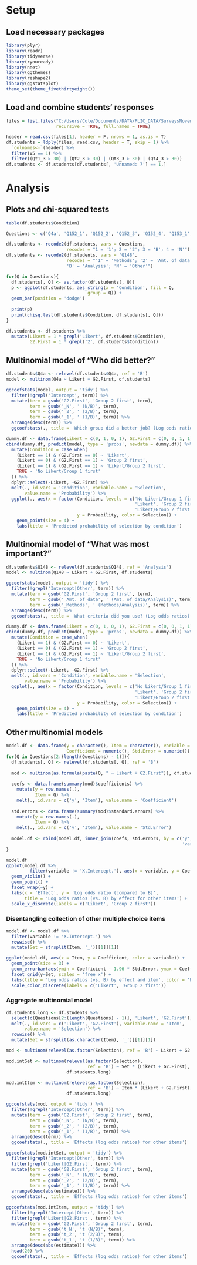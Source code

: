 # Setup

## Load necessary packages
```r
library(plyr)
library(readr)
library(tidyverse)
library(ryouready)
library(nnet)
library(ggthemes)
library(reshape2)
library(ggstatsplot)
theme_set(theme_fivethirtyeight())
```

## Load and combine students' responses
```r
files = list.files("C:/Users/Cole/Documents/DATA/PLIC_DATA/SurveysNovember2020/", 
                   recursive = TRUE, full.names = TRUE)

header = read.csv(files[1], header = F, nrows = 1, as.is = T)
df.students = ldply(files, read.csv, header = T, skip = 1) %>%
  `colnames<-`(header) %>%
  filter(V5 == 1) %>%
  filter((Qt1_3 > 30) | (Qt2_3 > 30) | (Qt3_3 > 30) | (Qt4_3 > 30))
df.students <- df.students[df.students[, 'Unnamed: 7'] == 1,]
```

# Analysis

## Plots and chi-squared tests
```r
table(df.students$Condition)

Questions <- c('Q4a', 'Q152_1',	'Q152_2', 'Q152_3',	'Q152_4', 'Q153_1', 'Q153_2', 'Q153_3', 'Q154_1', 'Q154_2', 'Q154_3', 'Q154_4', 'Q148')

df.students <- recode2(df.students, vars = Questions, 
                       recodes = "1 = '1'; 2 = '2'; 3 = 'B'; 4 = 'N'")
df.students <- recode2(df.students, vars = 'Q148', 
                       recodes = "'1' = 'Methods'; '2' = 'Amt. of data'; 
                       'B' = 'Analysis'; 'N' = 'Other'")

for(Q in Questions){
  df.students[, Q] <- as.factor(df.students[, Q])
  p <- ggplot(df.students, aes_string(x = 'Condition', fill = Q, 
                               group = Q)) +
  geom_bar(position = 'dodge') 
  
  print(p)
  print(chisq.test(df.students$Condition, df.students[, Q]))
}

df.students <- df.students %>% 
  mutate(Likert = 1 * grepl('Likert', df.students$Condition),
         G2.First = 1 * grepl('2', df.students$Condition))
```

## Multinomial model of "Who did better?"
```r
df.students$Q4a <- relevel(df.students$Q4a, ref = 'B')
model <- multinom(Q4a ~ Likert + G2.First, df.students)

ggcoefstats(model, output = 'tidy') %>%
  filter(!grepl('Intercept', term)) %>%
  mutate(term = gsub('G2.First', 'Group 2 first', term),
         term = gsub('_N', ' (N/B)', term),
         term = gsub('_2', ' (2/B)', term),
         term = gsub('_1', ' (1/B)', term)) %>%
  arrange(desc(term)) %>%
  ggcoefstats(., title = 'Which group did a better job? (Log odds ratios)')

dummy.df <- data.frame(Likert = c(0, 1, 0, 1), G2.First = c(0, 0, 1, 1))
cbind(dummy.df, predict(model, type = 'probs', newdata = dummy.df)) %>%
  mutate(Condition = case_when(
    (Likert == 1) & (G2.First == 0) ~ 'Likert',
    (Likert == 0) & (G2.First == 1) ~ 'Group 2 first',
    (Likert == 1) & (G2.First == 1) ~ 'Likert/Group 2 first',
    TRUE ~ 'No Likert/Group 1 first'
  )) %>%
  dplyr::select(-Likert, -G2.First) %>%
  melt(., id.vars = 'Condition', variable.name = 'Selection',
       value.name = 'Probability') %>%
  ggplot(., aes(x = factor(Condition, levels = c('No Likert/Group 1 first', 
                                                 'Likert', 'Group 2 first', 
                                                 'Likert/Group 2 first')), 
                           y = Probability, color = Selection)) +
    geom_point(size = 4) +
    labs(title = 'Predicted probability of selection by condition')
```

## Multinomial model of "What was most important?"
```r
df.students$Q148 <- relevel(df.students$Q148, ref = 'Analysis')
model <- multinom(Q148 ~ Likert + G2.First, df.students)

ggcoefstats(model, output = 'tidy') %>%
  filter(!grepl('Intercept|Other', term)) %>%
  mutate(term = gsub('G2.First', 'Group 2 first', term),
         term = gsub('_Amt. of data', ' (Amt. of data/Analysis)', term),
         term = gsub('_Methods', ' (Methods/Analysis)', term)) %>%
  arrange(desc(term)) %>%
  ggcoefstats(., title = 'What criteria did you use? (Log odds ratios)')

dummy.df <- data.frame(Likert = c(0, 1, 0, 1), G2.First = c(0, 0, 1, 1))
cbind(dummy.df, predict(model, type = 'probs', newdata = dummy.df)) %>%
  mutate(Condition = case_when(
    (Likert == 1) & (G2.First == 0) ~ 'Likert',
    (Likert == 0) & (G2.First == 1) ~ 'Group 2 first',
    (Likert == 1) & (G2.First == 1) ~ 'Likert/Group 2 first',
    TRUE ~ 'No Likert/Group 1 first'
  )) %>%
  dplyr::select(-Likert, -G2.First) %>%
  melt(., id.vars = 'Condition', variable.name = 'Selection',
       value.name = 'Probability') %>%
  ggplot(., aes(x = factor(Condition, levels = c('No Likert/Group 1 first', 
                                                 'Likert', 'Group 2 first', 
                                                 'Likert/Group 2 first')), 
                           y = Probability, color = Selection)) +
    geom_point(size = 4) +
    labs(title = 'Predicted probability of selection by condition')
```

## Other multinomial models
```r
model.df <- data.frame(y = character(), Item = character(), variable = character(),
                       Coefficient = numeric(), Std.Error = numeric())
for(Q in Questions[2:(length(Questions) - 1)]){
  df.students[, Q] <- relevel(df.students[, Q], ref = 'B')
  
  mod <- multinom(as.formula(paste(Q, " ~ Likert + G2.First")), df.students)
  
  coefs <- data.frame(summary(mod)$coefficients) %>%
    mutate(y = row.names(.),
           Item = Q) %>%
    melt(., id.vars = c('y', 'Item'), value.name = 'Coefficient')
  
  std.errors <- data.frame(summary(mod)$standard.errors) %>%
    mutate(y = row.names(.),
           Item = Q) %>%
    melt(., id.vars = c('y', 'Item'), value.name = 'Std.Error')
  
  model.df <- rbind(model.df, inner_join(coefs, std.errors, by = c('y', 'Item', 
                                                                   'variable')))
}

model.df
ggplot(model.df %>%
         filter(variable != 'X.Intercept.'), aes(x = variable, y = Coefficient)) +
  geom_violin() +
  geom_point() +
  facet_wrap(~y) +
  labs(x = 'Effect', y = 'Log odds ratio (compared to B)', 
       title = 'Log odds ratios (vs. B) by effect for other items') +
  scale_x_discrete(labels = c('Likert', 'Group 2 first'))
```

### Disentangling collection of other multiple choice items
```r
model.df <- model.df %>%
  filter(variable != 'X.Intercept.') %>%
  rowwise() %>%
  mutate(Set = strsplit(Item, '_')[[1]][1])

ggplot(model.df, aes(x = Item, y = Coefficient, color = variable)) +
  geom_point(size = 3) +
  geom_errorbar(aes(ymin = Coefficient - 1.96 * Std.Error, ymax = Coefficient + 1.96 * Std.Error), width = 0.1) +
  facet_grid(y~Set, scales = 'free_x') +
  labs(title = 'Log odds ratios (vs. B) by effect and item', color = 'Effect') +
  scale_color_discrete(labels = c('Likert', 'Group 2 first'))
```

### Aggregate multinomial model
```r
df.students.long <- df.students %>%
  select(c(Questions[2:(length(Questions) - 1)], 'Likert', 'G2.First')) %>%
  melt(., id.vars = c('Likert', 'G2.First'), variable.name = 'Item', 
       value.name = 'Selection') %>%
  rowwise() %>%
  mutate(Set = strsplit(as.character(Item), '_')[[1]][1])

mod <- multinom(relevel(as.factor(Selection), ref = 'B') ~ Likert + G2.First, df.students.long)

mod.intSet <- multinom(relevel(as.factor(Selection), 
                               ref = 'B') ~ Set * (Likert + G2.First), 
                       df.students.long)

mod.intItem <- multinom(relevel(as.factor(Selection), 
                               ref = 'B') ~ Item * (Likert + G2.First), 
                       df.students.long)

ggcoefstats(mod, output = 'tidy') %>%
  filter(!grepl('Intercept|Other', term)) %>%
  mutate(term = gsub('G2.First', 'Group 2 first', term),
         term = gsub('_N', ' (N/B)', term),
         term = gsub('_2', ' (2/B)', term),
         term = gsub('_1', ' (1/B)', term)) %>%
  arrange(desc(term)) %>%
  ggcoefstats(., title = 'Effects (log odds ratios) for other items')

ggcoefstats(mod.intSet, output = 'tidy') %>%
  filter(!grepl('Intercept|Other', term)) %>%
  filter(grepl('Likert|G2.First', term)) %>%
  mutate(term = gsub('G2.First', 'Group 2 first', term),
         term = gsub('_N', ' (N/B)', term),
         term = gsub('_2', ' (2/B)', term),
         term = gsub('_1', ' (1/B)', term)) %>%
  arrange(desc(abs(estimate))) %>%
  ggcoefstats(., title = 'Effects (log odds ratios) for other items')

ggcoefstats(mod.intItem, output = 'tidy') %>%
  filter(!grepl('Intercept|Other', term)) %>%
  filter(grepl('Likert|G2.First', term)) %>%
  mutate(term = gsub('G2.First', 'Group 2 first', term),
         term = gsub('t_N', 't (N/B)', term),
         term = gsub('t_2', 't (2/B)', term),
         term = gsub('t_1', 't (1/B)', term)) %>%
  arrange(desc(abs(estimate))) %>%
  head(20) %>%
  ggcoefstats(., title = 'Effects (log odds ratios) for other items')
```

